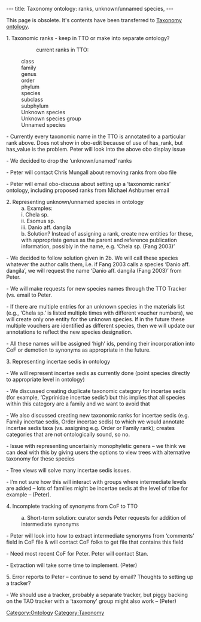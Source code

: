 ---
title: Taxonomy ontology: ranks, unknown/unnamed species,
---

This page is obsolete.  It's contents have been transferred to [[Taxonomy ontology]].

;1.	Taxonomic ranks - keep in TTO or make into separate ontology?
::current ranks in TTO:
: class
:family
:genus
:order
:phylum
:species
:subclass
:subphylum
:Unknown species
:Unknown species group
:Unnamed species

-	Currently every taxonomic name in the TTO is annotated to a particular rank above. Does not show in obo-edit because of use of has_rank, but has_value is the problem.  Peter will look into the above obo display issue

-	We decided to drop the ‘unknown/unamed’ ranks

-	Peter will contact Chris Mungall about removing ranks from obo file

-	Peter will email obo-discuss about setting up a ‘taxonomic ranks’ ontology, including proposed ranks from Michael Ashburner email


;2.	Representing unknown/unnamed species in ontology
:a.	Examples:
:i.	Chela sp.
:ii.	Esomus sp.
:      iii.	Danio aff. dangila
:b.	Solution? Instead of assigning a rank, create new entities for these, with appropriate genus as the parent and reference publication information, possibly in the name, e.g.  ‘Chela sp. (Fang 2003)’

-	We decided to follow solution given in 2b.  We will call these species whatever the author calls them, i.e. if Fang 2003 calls a species ‘Danio aff. dangila’, we will request the name ‘Danio aff. dangila (Fang 2003)’ from Peter.

-	We will make requests for new species names through the TTO Tracker (vs. email to Peter.

-	If there are multiple entries for an unknown species in the materials list (e.g., ‘Chela sp.’ is listed multiple times with different voucher numbers), we will create only one entity for the unknown species.  If in the future these multiple vouchers are identified as different species, then we will update our annotations to reflect the new species designation.

-	All these names will be assigned ‘high’ ids, pending their incorporation into CoF or demotion to synonyms as appropriate in the future.


;3.	Representing incertae sedis in ontology

-	We will represent incertae sedis as currently done (point species directly to appropriate level in ontology)

-	We discussed creating duplicate taxonomic category for incertae sedis (for example, ‘Cyprinidae incertae sedis’) but this implies that all species within this category are a family and we want to avoid that

-	We also discussed creating new taxonomic ranks for incertae sedis (e.g. Family incertae sedis, Order incertae sedis) to which we would annotate incertae sedis taxa (vs. assigning e.g. Order or Family rank); creates categories that are not ontologically sound, so no.

-	Issue with representing uncertainly monophyletic genera – we think we can deal with this by giving users the options to view trees with alternative taxonomy for these species

-	Tree views will solve many incertae sedis issues.

-	I’m not sure how this will interact with groups where intermediate levels are added – lots of families might be incertae sedis at the level of tribe for example – (Peter).


;4.	Incomplete tracking of synonyms from CoF to TTO

:a.	Short-term solution: curator sends Peter requests for addition of intermediate synonyms

-	Peter will look into how to extract intermediate synonyms from ‘comments’ field in CoF file & will contact CoF folks to get file that contains this field

-	Need most recent CoF for Peter.  Peter will contact Stan.

-	Extraction will take some time to implement. (Peter)


;5.	Error reports to Peter – continue to send by email?  Thoughts to setting up a tracker?

-	We should use a tracker, probably a separate tracker, but piggy backing on the TAO tracker with a ‘taxomony’ group might also work – (Peter)

[[Category:Ontology]]
[[Category:Taxonomy]]